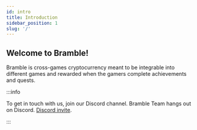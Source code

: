 ```yaml
---
id: intro
title: Introduction
sidebar_position: 1
slug: '/'
---
```


## Welcome to Bramble!

Bramble is cross-games cryptocurrency meant to be integrable into different games and rewarded when the gamers complete achievements and quests.

:::info

To get in touch with us, join our Discord channel. Bramble Team hangs out on Discord. [Discord invite](https://discord.com/invite/zrxGhrwNs7).

:::
